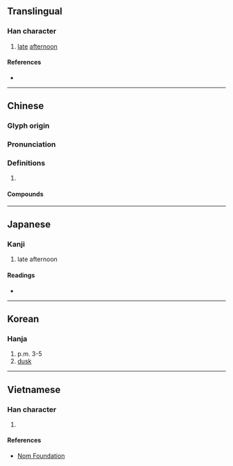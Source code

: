 {{character info/new}}
==Translingual==

===Han character===
{{Han char|rn=72|rad=日|as=07|sn=11|four=63027|canj=AIJB|ids=⿰日甫}}

# [[late]] [[afternoon]]

====References====
* {{Han ref|kx=0496.020|dkj=13952|dj=0862.070|hdz=21511.040|uh=6661|ud=26209|bh=D5AA|bd=54698}}

----

==Chinese==
{{zh-forms}}

===Glyph origin===
{{Han etym}}

===Pronunciation===
{{zh-pron
|m=bū
|c=bou1
|mc=y
|oc=y
|ma=
|cat=n
}}

===Definitions===
{{zh-hanzi}}

# {{rfdef|lang=zh}}

====Compounds====
{{zh-der|三晡|日晡|晡食|晡時|晡夕|今晡日|暝晡}}

----

==Japanese==

===Kanji===
{{ja-kanji|grade=|rs=日07}}

# late afternoon

====Readings====
* {{ja-readings|on=[[ほ]] (ho), [[ふ]] (fu)|kun=[[ゆうがた]] (yuugata)}}

----

==Korean==

===Hanja===
{{ko-hanja|hangeul=포|eumhun=|rv=po|mr=p'o|y=pho}}

# p.m. 3-5
# [[dusk]]

----

==Vietnamese==

===Han character===
{{vi-readings|rs=日07|hanviet=bô}}

# {{defn|lang=vi|sort=日07}}

====References====
* [http://nomfoundation.org/common/nom_details.php?codepoint=6661 Nom Foundation]